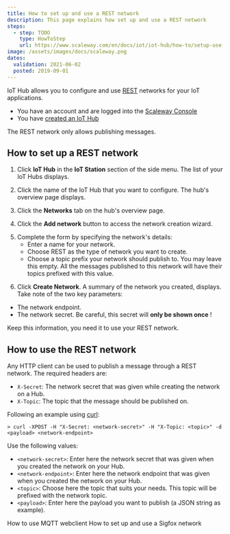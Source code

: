 ```yaml
---
title: How to set up and use a REST network
description: This page explains how set up and use a REST network
steps:
  - step: TODO
    type: HowToStep
    url: https://www.scaleway.com/en/docs/iot/iot-hub/how-to/setup-use-rest-network/
image: /assets/images/docs/scaleway.png
dates:
  validation: 2021-06-02
  posted: 2019-09-01
---
```


IoT Hub allows you to configure and use [REST](https://en.wikipedia.org/wiki/Representational_state_transfer) networks for your IoT applications. 

<Message type="requirement">

- You have an account and are logged into the [Scaleway Console](https://console.scaleway.com)
- You have [created an IoT Hub](/iot/iot-hub/how-to/create-hub)

</Message>

<Message type="note">

The REST network only allows publishing messages.

</Message> 


## How to set up a REST network 

1. Click **IoT Hub** in the **IoT Station** section of the side menu. The list of your IoT Hubs displays.

2. Click the name of the IoT Hub that you want to configure. The hub's overview page displays. 

3. Click the **Networks** tab on the hub's overview page.

4. Click the **Add network** button to access the network creation wizard.
  <Lightbox src="assets/scaleway-iothub_network_add.png" alt="" />

5. Complete the form by specifying the network's details:
    * Enter a name for your network.
    * Choose REST as the type of network you want to create.
    * Choose a topic prefix your network should publish to. You may leave this empty. All the messages published to this network will have their topics prefixed with this value.
  <Lightbox src="assets/scaleway-iothub_network_modal_rest.png" alt="" />

6. Click **Create Network**. A summary of the network you created, displays. Take note of the two key parameters:

* The network endpoint.
* The network secret. Be careful, this secret will **only be shown once** !

Keep this information, you need it to use your REST network.


## How to use the REST network

Any HTTP client can be used to publish a message through a REST network.
The required headers are:

 * `X-Secret`: The network secret that was given while creating the network on a Hub.
 * `X-Topic`: The topic that the message should be published on.

Following an example using [curl](https://curl.haxx.se/):
```
> curl -XPOST -H "X-Secret: <network-secret>" -H "X-Topic: <topic>" -d <payload> <network-endpoint>
```

Use the following values:
* `<network-secret>`: Enter here the network secret that was given when you created the network on your Hub.
* `<network-endpoint>`: Enter here the network endpoint that was given when you created the network on your Hub.
* `<topic>`: Choose here the topic that suits your needs. This topic will be prefixed with the network topic.
* `<payload>`: Enter here the payload you want to publish (a JSON string as example).

<Navigation title="See Also">
  <PreviousButton to="/iot/iot-hub/how-to/use-mqtt-webclient/">How to use MQTT webclient</PreviousButton>
  <NextButton to="/iot/iot-hub/how-to/setup-use-sigfox-network/">How to set up and use a Sigfox network</NextButton>
</Navigation>
